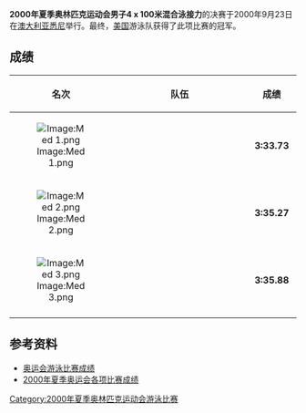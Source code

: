 {{2000年夏季奥林匹克运动会游泳比赛}}
'''2000年夏季奥林匹克运动会男子4 x 100米混合泳接力'''的决赛于2000年9月23日在[[澳大利亚|澳大利亚]][[悉尼|悉尼]]举行。最终，[[美国|美国]]游泳队获得了此项比赛的冠军。

==成绩==
{| bgcolor="#f7f8ff" cellpadding="3" cellspacing="0" border="1" style="font-size: 92%; border: gray solid 1,5px; border-collapse: collapse;"
|- bgcolor="#efefef"
! 名次
!align="center" style="width: 25em"|队伍
!align="center" style="width: 5em"|成绩
|-
|align="center"|[[Image:Med_1.png|Image:Med 1.png]]
|'''{{flagIOC|USA|2000年夏季}}'''<br />
|align="center"|'''3:33.73'''
|-
|align="center"|[[Image:Med_2.png|Image:Med 2.png]]
|'''{{flagIOC|AUS|2000年夏季}}'''<br />
|align="center"|'''3:35.27'''
|-
|align="center"|[[Image:Med_3.png|Image:Med 3.png]]
|'''{{flagIOC|GER|2000年夏季}}'''
|align="center"|'''3:35.88'''
|-
|}

==参考资料==
* [http://www.usaswimming.org/USASWeb/_Rainbow/2000%20Olympics/6491324e-f89a-428d-a3a5-72190602d288/2000_olympics_200mback_men.html 奥运会游泳比赛成绩] {{Wayback|url=http://www.usaswimming.org/USASWeb/_Rainbow/2000%20Olympics/6491324e-f89a-428d-a3a5-72190602d288/2000_olympics_200mback_men.html |date=20070930185441 }}
* [https://web.archive.org/web/20100606071339/http://www.schoolsports.com.cn/info/info.asp?info_ID=2814 2000年夏季奥运会各项比赛成绩]
[[Category:2000年夏季奥林匹克运动会游泳比赛|Category:2000年夏季奥林匹克运动会游泳比赛]]